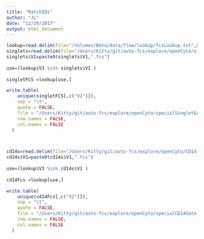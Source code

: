 ```yaml
---
title: "MatchIDs"
author: "JL"
date: "12/29/2017"
output: html_document
---
```


```r
lookup=read.delim(file="/Volumes/Beta/data/flow/lookup/fcsLookup.txt",header = FALSE)
singlets=read.delim(file="/Users/Kitty/git/auto-fcs/explore/openCyto/singletBranch/toSingletTrans.txt",header = FALSE)
singlets$V1=paste0(singlets$V1,".fcs")
  
use=(lookup$V3 %in% singlets$V1 )
  
singletFCS =lookup[use,]

write.table(
    unique(singletFCS[,c("V2")]),
    sep = "\t",
    quote = FALSE,
    file = "/Users/Kitty/git/auto-fcs/explore/openCyto/specialSingletGate.txt",
    row.names = FALSE,
    col.names = FALSE
  )



cd14s=read.delim(file="/Users/Kitty/git/auto-fcs/explore/openCyto/CD14_branch/toCD14Trans.txt",header = FALSE)
cd14s$V1=paste0(cd14s$V1,".fcs")
  
use=(lookup$V3 %in% cd14s$V1 )
  
cd14Fcs =lookup[use,]

write.table(
    unique(cd14Fcs[,c("V2")]),
    sep = "\t",
    quote = FALSE,
    file = "/Users/Kitty/git/auto-fcs/explore/openCyto/specialCD14Gate.txt",
    row.names = FALSE,
    col.names = FALSE
  )





```
